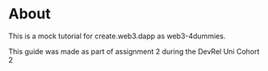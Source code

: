 # About

This is a mock tutorial for create.web3.dapp as web3-4dummies.

This guide was made as part of assignment 2 during the DevRel Uni Cohort 2
